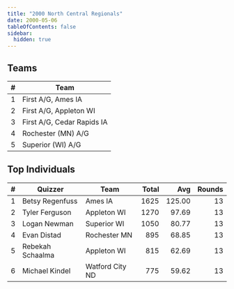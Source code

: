```yaml
---
title: "2000 North Central Regionals"
date: 2000-05-06
tableOfContents: false
sidebar:
  hidden: true
---
```


## Teams

|    # | Team                       |
| ---: | -------------------------- |
|    1 | First A/G, Ames IA         |
|    2 | First A/G, Appleton WI     |
|    3 | First A/G, Cedar Rapids IA |
|    4 | Rochester (MN) A/G         |
|    5 | Superior (WI) A/G          |

## Top Individuals

|    # | Quizzer          | Team            | Total |    Avg | Rounds |
| ---: | ---------------- | --------------- | ----: | -----: | -----: |
|    1 | Betsy Regenfuss  | Ames IA         |  1625 | 125.00 |     13 |
|    2 | Tyler Ferguson   | Appleton WI     |  1270 |  97.69 |     13 |
|    3 | Logan Newman     | Superior WI     |  1050 |  80.77 |     13 |
|    4 | Evan Distad      | Rochester MN    |   895 |  68.85 |     13 |
|    5 | Rebekah Schaalma | Appleton WI     |   815 |  62.69 |     13 |
|    6 | Michael Kindel   | Watford City ND |   775 |  59.62 |     13 |

